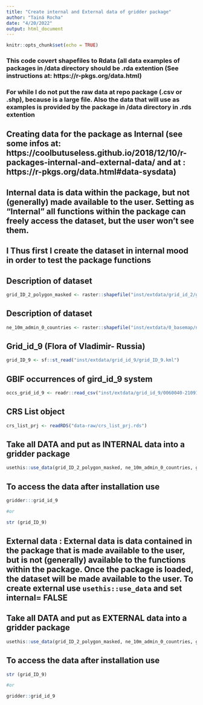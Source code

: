 ```yaml
---
title: "Create internal and External data of gridder package"
author: "Tainá Rocha"
date: "4/20/2022"
output: html_document
---
```


```r
knitr::opts_chunk$set(echo = TRUE)
```

### This code covert shapefiles to Rdata (all data examples of packages in /data directory should be .rda extention (See instructions at: https://r-pkgs.org/data.html)

### For while I do not put the raw data at repo package (.csv or .shp), because is a large file. Also the data that will use as examples is provided by the package in /data directory in .rds extention

## Creating data for the package as Internal (see some infos at: https://coolbutuseless.github.io/2018/12/10/r-packages-internal-and-external-data/ and at : https://r-pkgs.org/data.html#data-sysdata)

## Internal data is data within the package, but not (generally) made available to the user. Setting as  "Internal" all functions within the package can freely access the dataset, but the user won’t see them.

## I Thus first I create the dataset in internal mood in order to test the package functions

## Description of dataset
```r
grid_ID_2_polygon_masked <- raster::shapefile("inst/extdata/grid_id_2/grid_ID_2_polygon_masked.shp", )

```


## Description of dataset

```r
ne_10m_admin_0_countries <- raster::shapefile("inst/extdata/0_basemap/ne_10m_admin_0_countries.shp")
```


## Grid_id_9 (Flora of Vladimir- Russia)

```r
grid_ID_9 <- sf::st_read("inst/extdata/grid_id_9/grid_ID_9.kml")

```


## GBIF occurrences of gird_id_9 system

```r
occs_grid_id_9 <- readr::read_csv("inst/extdata/grid_id_9/0060040-210914110416597.csv")

```


## CRS List object

```r
crs_list_prj <- readRDS("data-raw/crs_list_prj.rds")

```



## Take all DATA and put as INTERNAL data into a gridder package

```r
usethis::use_data(grid_ID_2_polygon_masked, ne_10m_admin_0_countries, grid_ID_9,occs_grid_id_9,crs_list_prj, internal = TRUE, overwrite = TRUE)

```


## To access the data after installation use

```r
gridder:::grid_id_9

#or 

str (grid_ID_9)
```


## External data : External data is data contained in the package that is made available to the user, but is not (generally) available to the functions within the package. Once the package is loaded, the dataset will be made available to the user. To create external use ``` usethis::use_data```  and set  internal= FALSE


## Take all DATA and put as EXTERNAL data into a gridder package

```r
usethis::use_data(grid_ID_2_polygon_masked, ne_10m_admin_0_countries, grid_ID_9,occs_grid_id_9,crs_list_prj, internal = FALSE, overwrite = TRUE)

```

## To access the data after installation use


```r
str (grid_ID_9)

#or

gridder::grid_id_9
```


